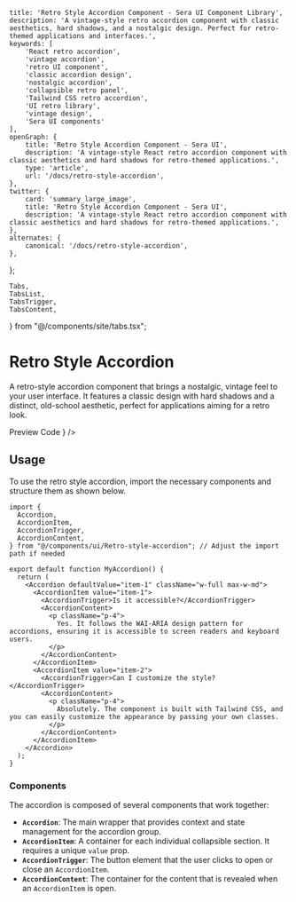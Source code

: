     title: 'Retro Style Accordion Component - Sera UI Component Library',
    description: 'A vintage-style retro accordion component with classic aesthetics, hard shadows, and a nostalgic design. Perfect for retro-themed applications and interfaces.',
    keywords: [
        'React retro accordion',
        'vintage accordion',
        'retro UI component',
        'classic accordion design',
        'nostalgic accordion',
        'collapsible retro panel',
        'Tailwind CSS retro accordion',
        'UI retro library',
        'vintage design',
        'Sera UI components'
    ],
    openGraph: {
        title: 'Retro Style Accordion Component - Sera UI',
        description: 'A vintage-style React retro accordion component with classic aesthetics and hard shadows for retro-themed applications.',
        type: 'article',
        url: '/docs/retro-style-accordion',
    },
    twitter: {
        card: 'summary_large_image',
        title: 'Retro Style Accordion Component - Sera UI',
        description: 'A vintage-style React retro accordion component with classic aesthetics and hard shadows for retro-themed applications.',
    },
    alternates: {
        canonical: '/docs/retro-style-accordion',
    },
};

    Tabs,
    TabsList,
    TabsTrigger,
    TabsContent,
} from "@/components/site/tabs.tsx";


# Retro Style Accordion <AI dir="left"/>

A retro-style accordion component that brings a nostalgic, vintage feel to your user interface. It features a classic design with hard shadows and a distinct, old-school aesthetic, perfect for applications aiming for a retro look.

<Tabs defaultValue="preview" className="">
  <TabsList>
    <TabsTrigger value="preview">Preview</TabsTrigger>
    <TabsTrigger value="code">Code</TabsTrigger>
  </TabsList>
  <TabsContent value="preview">
    <ComponentRenderer component={<RetroStyleAccordionDemo />} />
  </TabsContent>
  <TabsContent value="code">
    <CodeBlock filePath="src/app/docs/retro-style-accordion/retro-style-accordion.tsx" />
  </TabsContent>
</Tabs>

## Usage

To use the retro style accordion, import the necessary components and structure them as shown below.

```tsx
import {
  Accordion,
  AccordionItem,
  AccordionTrigger,
  AccordionContent,
} from "@/components/ui/Retro-style-accordion"; // Adjust the import path if needed

export default function MyAccordion() {
  return (
    <Accordion defaultValue="item-1" className="w-full max-w-md">
      <AccordionItem value="item-1">
        <AccordionTrigger>Is it accessible?</AccordionTrigger>
        <AccordionContent>
          <p className="p-4">
            Yes. It follows the WAI-ARIA design pattern for accordions, ensuring it is accessible to screen readers and keyboard users.
          </p>
        </AccordionContent>
      </AccordionItem>
      <AccordionItem value="item-2">
        <AccordionTrigger>Can I customize the style?</AccordionTrigger>
        <AccordionContent>
          <p className="p-4">
            Absolutely. The component is built with Tailwind CSS, and you can easily customize the appearance by passing your own classes.
          </p>
        </AccordionContent>
      </AccordionItem>
    </Accordion>
  );
}
```

### Components

The accordion is composed of several components that work together:

-   **`Accordion`**: The main wrapper that provides context and state management for the accordion group.
-   **`AccordionItem`**: A container for each individual collapsible section. It requires a unique `value` prop.
-   **`AccordionTrigger`**: The button element that the user clicks to open or close an `AccordionItem`.
-   **`AccordionContent`**: The container for the content that is revealed when an `AccordionItem` is open.
